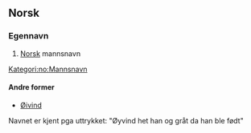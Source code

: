 ==Norsk==
===Egennavn===
{{no-egen}}

# [[norsk|Norsk]] mannsnavn
[[Kategori:no:Mannsnavn]]

====Andre former====
*[[Øivind]]

Navnet er kjent pga uttrykket: "Øyvind het han og gråt da han ble født"
